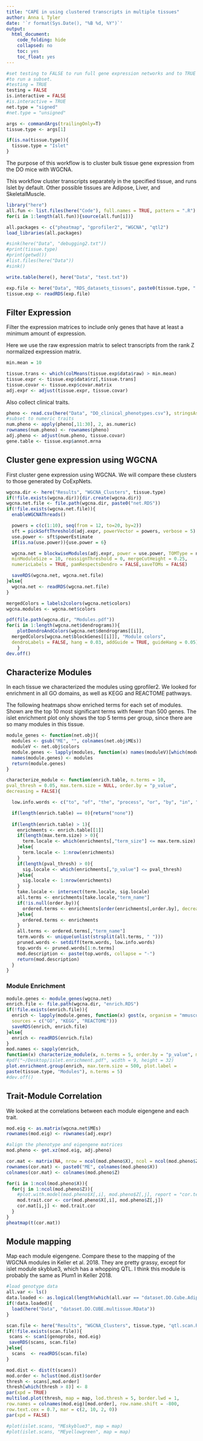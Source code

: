 ```yaml
---
title: "CAPE in using clustered transcripts in multiple tissues"
author: Anna L Tyler
date: '`r format(Sys.Date(), "%B %d, %Y")`'
output: 
  html_document:
    code_folding: hide
    collapsed: no
    toc: yes
    toc_float: yes
---
```


```r
#set testing to FALSE to run full gene expression networks and to TRUE
#to run a subset.
#testing = TRUE
testing = FALSE
is.interactive = FALSE
#is.interactive = TRUE
net.type = "signed"
#net.type = "unsigned"

args <- commandArgs(trailingOnly=T)
tissue.type <- args[1]

if(is.na(tissue.type)){
  tissue.type = "Islet"
}
```

The purpose of this workflow is to cluster bulk tissue gene expression 
from the DO mice with WGCNA.

This workflow cluster transcripts separately in the specified tissue,
and runs Islet by default. Other possible tissues are Adipose, Liver,
and SkeletalMuscle.


```r
library("here")
all.fun <- list.files(here("Code"), full.names = TRUE, pattern = ".R")
for(i in 1:length(all.fun)){source(all.fun[i])}
```

```r
all.packages <- c("pheatmap", "gprofiler2", "WGCNA", "qtl2")
load_libraries(all.packages)
```


```r



#sink(here("Data", "debugging2.txt"))
#print(tissue.type)
#print(getwd())
#list.files(here("Data"))
#sink()

write.table(here(), here("Data", "test.txt"))

exp.file <- here("Data", "RDS_datasets_tissues", paste0(tissue.type, ".RDS"))
tissue.exp <- readRDS(exp.file)
```

## Filter Expression
Filter the expression matrices to include only genes that have at least
a minimum amount of expression. 

Here we use the raw expression matrix to select transcripts from the rank Z
normalized expression matrix. 

```r
min.mean = 10

tissue.trans <- which(colMeans(tissue.exp$data$raw) > min.mean)
tissue.expr <- tissue.exp$data$rz[,tissue.trans]
tissue.covar <- tissue.exp$covar.matrix
adj.expr <- adjust(tissue.expr, tissue.covar)
```


Also collect clinical traits.

```r
pheno <- read.csv(here("Data", "DO_clinical_phenotypes.csv"), stringsAsFactors = FALSE, row.names = 1)
#subset to numeric traits
num.pheno <- apply(pheno[,11:30], 2, as.numeric)
rownames(num.pheno) <- rownames(pheno)
adj.pheno <- adjust(num.pheno, tissue.covar)
gene.table <- tissue.exp$annot.mrna
```


## Cluster gene expression using WGCNA

First cluster gene expression using WGCNA. We will compare these clusters
to those generated by CoExpNets.

```r
wgcna.dir <- here("Results", "WGCNA_Clusters", tissue.type)
if(!file.exists(wgcna.dir)){dir.create(wgcna.dir)}
wgcna.net.file <- file.path(wgcna.dir, paste0("net.RDS"))
if(!file.exists(wgcna.net.file)){
  enableWGCNAThreads()

  powers = c(c(1:10), seq(from = 12, to=20, by=2))
  sft = pickSoftThreshold(adj.expr, powerVector = powers, verbose = 5)
  use.power <- sft$powerEstimate
  if(is.na(use.power)){use.power = 6}

  wgcna.net = blockwiseModules(adj.expr, power = use.power, TOMType = net.type, 
  minModuleSize = 10, reassignThreshold = 0, mergeCutHeight = 0.25, 
  numericLabels = TRUE, pamRespectsDendro = FALSE,saveTOMs = FALSE)

  saveRDS(wgcna.net, wgcna.net.file)
}else{
  wgcna.net <- readRDS(wgcna.net.file)
}

mergedColors = labels2colors(wgcna.net$colors)
wgcna.modules <- wgcna.net$colors

pdf(file.path(wgcna.dir, "Modules.pdf"))
for(i in 1:length(wgcna.net$dendrograms)){
	plotDendroAndColors(wgcna.net$dendrograms[[i]], 
  mergedColors[wgcna.net$blockGenes[[i]]], "Module colors", 
  dendroLabels = FALSE, hang = 0.03, addGuide = TRUE, guideHang = 0.05)
	}
dev.off()

```

## Characterize Modules {.tabset .tabset-fade .tabset-pills}

In each tissue we characterized the modules using gprofiler2. We looked 
for enrichment in all GO domains, as well as KEGG and REACTOME pathways.

The following heatmaps show enriched terms for each set of modules.
Shown are the top 10 most significant terms with fewer than 500 genes.
The islet enrichment plot only shows the top 5 terms per group, since
there are so many modules in this tissue.

```r
module_genes <- function(net.obj){
  modules <- gsub("ME", "", colnames(net.obj$MEs))
  moduleV <- net.obj$colors
  module.genes <- lapply(modules, function(x) names(moduleV)[which(moduleV == x)])
  names(module.genes) <- modules
  return(module.genes)
}

characterize_module <- function(enrich.table, n.terms = 10, 
pval_thresh = 0.05, max.term.size = NULL, order.by = "p_value",
decreasing = FALSE){

  low.info.words <- c("to", "of", "the", "process", "or", "by", "in", "and")

  if(length(enrich.table) == 0){return("none")}
  
  if(length(enrich.table) > 1){
    enrichments <- enrich.table[[1]]
    if(length(max.term.size) > 0){
      term.locale <- which(enrichments[,"term_size"] <= max.term.size)
    }else{
      term.locale <- 1:nrow(enrichments)
    }
    if(length(pval_thresh) > 0){
      sig.locale <- which(enrichments[,"p_value"] <= pval_thresh)
    }else{
      sig.locale <- 1:nrow(enrichments)
    }
    take.locale <- intersect(term.locale, sig.locale)
    all.terms <- enrichments[take.locale,"term_name"]
    if(!is.null(order.by)){
      ordered.terms <- enrichments[order(enrichments[,order.by], decreasing = decreasing),]
    }else{
      ordered.terms <- enrichments
    }
    all.terms <- ordered.terms[,"term_name"]
    term.words <- unique(unlist(strsplit(all.terms, " ")))
    pruned.words <- setdiff(term.words, low.info.words)
    top.words <- pruned.words[1:n.terms]
    mod.description <- paste(top.words, collapse = "-")
    return(mod.description)
  }
}
```

### Module Enrichment

```r
module.genes <- module_genes(wgcna.net)
enrich.file <- file.path(wgcna.dir, "enrich.RDS")
if(!file.exists(enrich.file)){
  enrich <- lapply(module.genes, function(x) gost(x, organism = "mmusculus",
  sources = c("GO", "KEGG", "REACTOME")))
  saveRDS(enrich, enrich.file)
}else{
  enrich <- readRDS(enrich.file)
}
mod.names <- sapply(enrich, 
function(x) characterize_module(x, n.terms = 5, order.by = "p_value", max.term.size = 500))
#pdf("~/Desktop/islet.enrichment.pdf", width = 9, height = 32)
plot.enrichment.group(enrich, max.term.size = 500, plot.label = 
paste(tissue.type, "Modules"), n.terms = 5)
#dev.off()
```

## Trait-Module Correlation {.tabset .tabset-fade .tabset-pills}

We looked at the correlations between each module eigengene and each trait.

```r
mod.eig <- as.matrix(wgcna.net$MEs)
rownames(mod.eig) <- rownames(adj.expr)

#align the phenotype and eigengene matrices
mod.pheno <- get.xz(mod.eig, adj.pheno)
```

```r
cor.mat <- matrix(NA, nrow = ncol(mod.pheno$X), ncol = ncol(mod.pheno$Z))
rownames(cor.mat) <- paste0("ME", colnames(mod.pheno$X))
colnames(cor.mat) <- colnames(mod.pheno$Z)

for(i in 1:ncol(mod.pheno$X)){
  for(j in 1:ncol(mod.pheno$Z)){
    #plot.with.model(mod.pheno$X[,i], mod.pheno$Z[,j], report = "cor.test")
    mod.trait.cor <- cor(mod.pheno$X[,i], mod.pheno$Z[,j])
    cor.mat[i,j] <- mod.trait.cor
  }
}
pheatmap(t(cor.mat))
```

## Module mapping  {.tabset .tabset-fade .tabset-pills}

Map each module eigengene. Compare these to the mapping of the WGCNA 
modules in Keller et al. 2018. They are pretty grassy,
except for islet module skyblue3, which has a whopping QTL. I think this 
module is probably the same as Plum1 in Keller 2018.

```r
#load genotype data
all.var <- ls()
data.loaded <- as.logical(length(which(all.var == "dataset.DO.Cube.Adipose")))
if(!data.loaded){
  load(here("Data", "dataset.DO.CUBE.multissue.RData"))
}
```

```r
scan.file <- here("Results", "WGCNA_Clusters", tissue.type, "qtl.scan.RDS")
if(!file.exists(scan.file)){
 scans <- scan1(genoprobs, mod.eig)
 saveRDS(scans, scan.file)
}else{
  scans  <- readRDS(scan.file)
}

mod.dist <- dist(t(scans))
mod.order <- hclust(mod.dist)$order
thresh <- scans[,mod.order]
thresh[which(thresh > 8)] <- 8
par(xpd = TRUE)
multilod.plot(thresh, map = map, lod.thresh = 5, border.lwd = 1, 
row.names = colnames(mod.eig)[mod.order], row.name.shift = -800, 
row.text.cex = 0.7, mar = c(2, 10, 2, 0))
par(xpd = FALSE)

#plot(islet.scans, "MEskyblue3", map = map)
#plot(islet.scans, "MEyellowgreen", map = map)
```